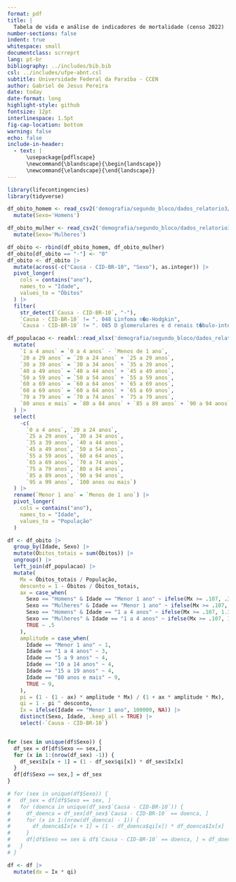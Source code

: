 ```yaml
---
format: pdf
title: |
  Tabela de vida e análise de indicadores de mortalidade (censo 2022)
number-sections: false
indent: true
whitespace: small
documentclass: scrreprt
lang: pt-br
bibliography: ../includes/bib.bib
csl: ../includes/ufpe-abnt.csl
subtitle: Universidade Federal da Paraíba - CCEN
author: Gabriel de Jesus Pereira
date: today
date-format: long
highlight-style: github
fontsize: 12pt
interlinespace: 1.5pt
fig-cap-location: bottom
warning: false
echo: false
include-in-header:
  - text: |
      \usepackage{pdflscape}
      \newcommand{\blandscape}{\begin{landscape}}
      \newcommand{\elandscape}{\end{landscape}}
---
```



```r
library(lifecontingencies)
library(tidyverse)
```


```r
df_obito_homem <- read_csv2('demografia/segundo_bloco/dados_relatorio3/causa_morte_homem_2022.csv') |>
  mutate(Sexo='Homens')

df_obito_mulher <- read_csv2('demografia/segundo_bloco/dados_relatorio3/causa_morte_mulher_2022.csv') |>
  mutate(Sexo='Mulheres')

df_obito <- rbind(df_obito_homem, df_obito_mulher)
df_obito[df_obito == "-"] <- "0"
df_obito <- df_obito |>
  mutate(across(-c("Causa - CID-BR-10", "Sexo"), as.integer)) |>
  pivot_longer(
    cols = contains("ano"),
    names_to = "Idade",
    values_to = "Óbitos"
  ) |>
  filter(
    str_detect(`Causa - CID-BR-10`, "-"),
    `Causa - CID-BR-10` != ". 048 Linfoma n�o-Hodgkin",
    `Causa - CID-BR-10` != ". 085 D glomerulares e d renais t�bulo-interstic")
```


```r
df_populacao <- readxl::read_xlsx('demografia/segundo_bloco/dados_relatorio3/populacao_2022_rj_mulher_homem.xlsx') |>
  mutate(
    `1 a 4 anos` = `0 a 4 anos` - `Menos de 1 ano`,
    `20 a 29 anos` = `20 a 24 anos` + `25 a 29 anos`,
    `30 a 39 anos` = `30 a 34 anos` + `35 a 39 anos`,
    `40 a 49 anos` = `40 a 44 anos` + `45 a 49 anos`,
    `50 a 59 anos` = `50 a 54 anos` + `55 a 59 anos`,
    `60 a 69 anos` = `60 a 64 anos` + `65 a 69 anos`,
    `60 a 69 anos` = `60 a 64 anos` + `65 a 69 anos`,
    `70 a 79 anos` = `70 a 74 anos` + `75 a 79 anos`,
    `80 anos e mais` = `80 a 84 anos` + `85 a 89 anos` + `90 a 94 anos` + `95 a 99 anos` + `100 anos ou mais`
  ) |>
  select(
    -c(
      `0 a 4 anos`, `20 a 24 anos`,
      `25 a 29 anos`, `30 a 34 anos`,
      `35 a 39 anos`, `40 a 44 anos`,
      `45 a 49 anos`, `50 a 54 anos`,
      `55 a 59 anos`, `60 a 64 anos`,
      `65 a 69 anos`, `70 a 74 anos`,
      `75 a 79 anos`, `80 a 84 anos`,
      `85 a 89 anos`, `90 a 94 anos`,
      `95 a 99 anos`, `100 anos ou mais`)
  ) |>
  rename(`Menor 1 ano` = `Menos de 1 ano`) |>
  pivot_longer(
    cols = contains("ano"),
    names_to = "Idade",
    values_to = "População"
  )

```


```r
df <- df_obito |>
  group_by(Idade, Sexo) |>
  mutate(Óbitos_totais = sum(Óbitos)) |>
  ungroup() |>
  left_join(df_populacao) |>
  mutate(
    Mx = Óbitos_totais / População,
    desconto = 1 - Óbitos / Óbitos_totais,
    ax = case_when(
      Sexo == "Homens" & Idade == "Menor 1 ano" ~ ifelse(Mx >= .107, .33, .045 + 2.684 * Mx),
      Sexo == "Mulheres" & Idade == "Menor 1 ano" ~ ifelse(Mx >= .107, .35, .053 + 2.8 * Mx),
      Sexo == "Homens" & Idade == "1 a 4 anos" ~ ifelse(Mx >= .107, 1.352, 1.651 + 2.816 * Mx),
      Sexo == "Mulheres" & Idade == "1 a 4 anos" ~ ifelse(Mx >= .107, 1.361, 1.522 + 1.518 * Mx),
      TRUE ~ .5
    ),
    amplitude = case_when(
      Idade == "Menor 1 ano" ~ 1,
      Idade == "1 a 4 anos" ~ 3,
      Idade == "5 a 9 anos" ~ 4,
      Idade == "10 a 14 anos" ~ 4,
      Idade == "15 a 19 anos" ~ 4,
      Idade == "80 anos e mais" ~ 9,
      TRUE ~ 9,
    ),
    pi = (1 - (1 - ax) * amplitude * Mx) / (1 + ax * amplitude * Mx),
    qi = 1 - pi ^ desconto,
    Ix = ifelse(Idade == "Menor 1 ano", 100000, NA)) |>
    distinct(Sexo, Idade, .keep_all = TRUE) |>
    select(-`Causa - CID-BR-10`)


for (sex in unique(df$Sexo)) {
  df_sex = df[df$Sexo == sex,]
  for (x in 1:(nrow(df_sex) -1)) {
    df_sex$Ix[x + 1] = (1 - df_sex$qi[x]) * df_sex$Ix[x]
  }
  df[df$Sexo == sex,] = df_sex
}

# for (sex in unique(df$Sexo)) {
#   df_sex = df[df$Sexo == sex, ]
#   for (doenca in unique(df_sex$`Causa - CID-BR-10`)) {
#     df_doenca = df_sex[df_sex$`Causa - CID-BR-10` == doenca, ]
#     for (x in 1:(nrow(df_doenca) - 1)) {
#       df_doenca$Ix[x + 1] = (1 - df_doenca$qi[x]) * df_doenca$Ix[x]
#     }
#     df[df$Sexo == sex & df$`Causa - CID-BR-10` == doenca, ] = df_doenca
#   }
# }

df <- df |>
  mutate(dx = Ix * qi)
```
